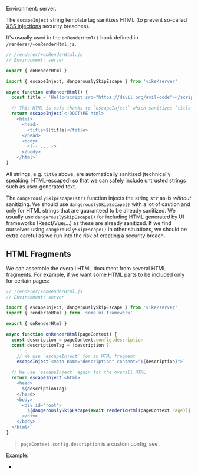 
Environment: server.

The `escapeInject` string template tag sanitizes HTML (to prevent so-called [XSS injections](https://en.wikipedia.org/wiki/Cross-site_scripting) security breaches).

It's usually used in the `onRenderHtml()` hook defined in `/renderer/+onRenderHtml.js`.

```js
// /renderer/+onRenderHtml.js
// Environment: server

export { onRenderHtml }

import { escapeInject, dangerouslySkipEscape } from 'vike/server'

async function onRenderHtml() {
  const title = 'Hello<script src="https://devil.org/evil-code"></script>'

  // This HTML is safe thanks to `escapeInject` which sanitizes `title`
  return escapeInject`<!DOCTYPE html>
    <html>
      <head>
        <title>${title}</title>
      </head>
      <body>
        <!-- ... ->
      </body>
    </html>`
}
```

All strings, e.g. `title` above, are automatically sanitized (technically speaking: HTML-escaped)
so that we can safely include untrusted strings
such as user-generated text.

The `dangerouslySkipEscape(str)` function injects the string `str` as-is *without* sanitizing.
We should use `dangerouslySkipEscape()` with a lot of caution and
only for HTML strings that are guaranteed to be already sanitized.
We usually use `dangerouslySkipEscape()` for including HTML generated by UI frameworks (React/Vue/...) as these are already sanitized.
If we find ourselves using `dangerouslySkipEscape()` in other situations, we should be extra careful as we run into the risk of creating a security breach.

## HTML Fragments

We can assemble the overall HTML document from several HTML fragments.
For example, if we want some HTML parts to be included only for certain pages:

```js
// /renderer/+onRenderHtml.js
// Environment: server

import { escapeInject, dangerouslySkipEscape } from 'vike/server'
import { renderToHtml } from 'some-ui-framework'

export { onRenderHtml }

async function onRenderHtml(pageContext) {
  const description = pageContext.config.description
  const descriptionTag = !description ?
    '' :
    // We use `escapeInject` for an HTML fragment
    escapeInject`<meta name="description" content="${description}">`

  // We use `escapeInject` again for the overall HTML
  return escapeInject`<html>
    <head>
      ${descriptionTag}
    </head>
    <body>
      <div id="root">
        ${dangerouslySkipEscape(await renderToHtml(pageContext.Page))}
      </div>
    </body>
  </html>`
}
```

> `pageContext.config.description` is a custom config, see <Link href="/meta#example-title-and-description" doNotInferSectionTitle />.

Example:
- <RepoLink path='/examples/html-fragments-v1/' />
